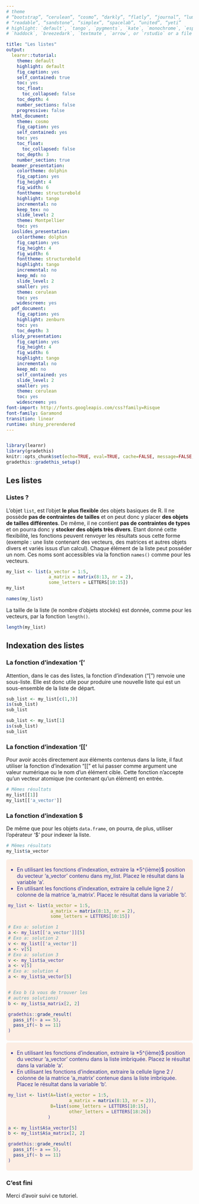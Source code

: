 ```yaml
---
# theme
# “bootstrap”, “cerulean”, “cosmo”, “darkly”, “flatly”, “journal”, “lumen”, “paper”, 
# “readable”, “sandstone”, “simplex”, “spacelab”, “united”, “yeti”
# highlight: `default`, `tango`, `pygments`, `kate`, `monochrome`, `espresso`, `zenburn`, 
# `haddock`, `breezedark`, `textmate`, `arrow`, or `rstudio` or a file with extension `.theme`.

title: "Les listes"
output:
  learnr::tutorial:
    theme: default
    highlight: default
    fig_caption: yes
    self_contained: true
    toc: yes
    toc_float: 
      toc_collapsed: false
    toc_depth: 4
    number_sections: false
    progressive: false
  html_document:
    theme: cosmo
    fig_caption: yes
    self_contained: yes
    toc: yes
    toc_float: 
      toc_collapsed: false
    toc_depth: 3
    number_section: true
  beamer_presentation:
    colortheme: dolphin
    fig_caption: yes
    fig_height: 4
    fig_width: 6
    fonttheme: structurebold
    highlight: tango
    incremental: no
    keep_tex: no
    slide_level: 2
    theme: Montpellier
    toc: yes
  ioslides_presentation:
    colortheme: dolphin
    fig_caption: yes
    fig_height: 4
    fig_width: 6
    fonttheme: structurebold
    highlight: tango
    incremental: no
    keep_md: no
    slide_level: 2
    smaller: yes
    theme: cerulean
    toc: yes
    widescreen: yes
  pdf_document:
    fig_caption: yes
    highlight: zenburn
    toc: yes
    toc_depth: 3
  slidy_presentation:
    fig_caption: yes
    fig_height: 4
    fig_width: 6
    highlight: tango
    incremental: no
    keep_md: no
    self_contained: yes
    slide_level: 2
    smaller: yes
    theme: cerulean
    toc: yes
    widescreen: yes
font-import: http://fonts.googleapis.com/css?family=Risque
font-family: Garamond
transition: linear
runtime: shiny_prerendered
---
```


<!--  
Here the parameters about the documents.
https://www.rstudio.com/wp-content/uploads/2015/03/rmarkdown-reference.pdf 
--> 


```css

```

<script language="JavaScript" type="text/javascript">
          
          function sizeTbl2(h,i) {
          var tbl = document.getElementById("section-" + i);
          tbl.style.display = h;
          }

</script>



<style>
.exo {
  border-radius: 5px;
  margin-top: 5px;
  margin-bottom: 5px;
  padding-top: 5px;
  padding-bottom: 5px;
  padding-left: 5px;
  padding-right: 5px;
  background-color: #fcede3;
  color: rgb(51, 51,153);
}
.tips {
       padding-top: 5px;
       padding-bottom: 5px;
       padding-left: 5px;
       padding-right: 5px;
       border: 1px dashed #2f6fab;
       background-color: #EEFFEE;
}
.solution {
            margin-top: 5px;
            margin-bottom: 5px;
            padding-top: 5px;
            padding-bottom: 5px;
            padding-left: 5px;
            padding-right: 5px;
            border: 1px dashed #FFFFFF;
            background-color: #EEEEFF;
            color: #0000BB;
            font-size: 11px;
}
</style>


```r
library(learnr)
library(gradethis)
knitr::opts_chunk$set(echo=TRUE, eval=TRUE, cache=FALSE, message=FALSE, warning=FALSE, comment="")
gradethis::gradethis_setup()
```


<!--  
<img src="img/graph_with_r.jpeg"> 
![](img/graph_with_r.jpeg)
--> 

## Les listes

### Listes ?

L'objet `list`, est l'objet **le plus flexible** des objets basiques de R. Il ne possède **pas de contraintes de tailles** et on peut donc y placer **des objets de tailles différentes**. De même, il ne contient **pas de contraintes de types** et on pourra donc y **stocker des objets très divers**. Etant donné cette flexibilité, les fonctions peuvent renvoyer les résultats sous cette forme (exemple : une liste contenant des vecteurs, des matrices et autres objets divers et variés issus d'un calcul). Chaque élément de la liste peut posséder un nom. Ces noms sont accessibles via la fonction `names()` comme pour les vecteurs.

```r
my_list <- list(a_vector = 1:5, 
                a_matrix = matrix(8:13, nr = 2), 
                some_letters = LETTERS[10:15])
my_list
```

```r
names(my_list)
```
La taille de la liste (le nombre d'objets stockés) est donnée, comme pour les vecteurs, par la fonction `length()`.

```r
length(my_list)
```

## Indexation des listes

### La fonction d'indexation '['

Attention, dans le cas des listes, la fonction d'indexation ("[") renvoie une sous-liste. Elle est donc utile pour produire une nouvelle liste qui est un sous-ensemble de la liste de départ.

```r
sub_list <- my_list[c(1,3)]
is(sub_list)
sub_list
```


```r
sub_list <- my_list[1]
is(sub_list)
sub_list
```

### La fonction d'indexation '[['

Pour avoir accès directement aux éléments contenus dans la liste, il faut utiliser la fonction d'indexation "[[" et lui passer comme argument une valeur numérique ou le nom d'un élément cible. Cette fonction n'accepte qu'un vecteur atomique (ne contenant qu'un élément) en entrée.

```r
# Mêmes résultats
my_list[[1]]
my_list[['a_vector']]
```


### La fonction d'indexation $

De même que pour les objets  `data.frame`, on pourra, de plus, utiliser l'opérateur '$' pour indexer la liste.

```r
# Mêmes résultats
my_list$a_vector
```

<div class="exo">

- En utilisant les fonctions d'indexation, extraire la *5^{ième}$ position du vecteur 'a_vector' contenu dans my_list. Placez le résultat dans la variable 'a'. 
- En utilisant les fonctions d'indexation, extraire la cellule ligne 2 / colonne de la matrice 'a_matrix'. Placez le résultat dans la variable 'b'. 

```r
my_list <- list(a_vector = 1:5, 
                a_matrix = matrix(8:13, nr = 2), 
                some_letters = LETTERS[10:15])

```

```r
# Exo a: solution 1
a <- my_list[['a_vector']][5]
# Exo a: solution 2
v <- my_list[['a_vector']]
a <- v[5]
# Exo a: solution 3
v <- my_list$a_vector
a <- v[5]
# Exo a: solution 4
a <- my_list$a_vector[5]


# Exo b (à vous de trouver les 
# autres solutions)
b <- my_list$a_matrix[2, 2]
```

```r
gradethis::grade_result(
  pass_if(~ a == 5),
  pass_if(~ b == 11)
)
```
</div>


<div class="exo">

- En utilisant les fonctions d'indexation, extraire la *5^{ième}$ position du vecteur 'a_vector' contenu dans la liste imbriquée. Placez le résultat dans la variable 'a'. 
- En utilisant les fonctions d'indexation, extraire la cellule ligne 2 / colonne de la matrice 'a_matrix' contenue dans la liste imbriquée. Placez le résultat dans la variable 'b'. 

```r
my_list <- list(A=list(a_vector = 1:5, 
                       a_matrix = matrix(8:13, nr = 2)),
                B=list(some_letters = LETTERS[10:15],
                       other_letters = LETTERS[18:26])
               )
```

```r
a <- my_list$A$a_vector[5]
b <- my_list$A$a_matrix[2, 2]
```

```r
gradethis::grade_result(
  pass_if(~ a == 5),
  pass_if(~ b == 11)
)
```
</div>

### C'est fini

Merci d'avoir suivi ce tutoriel.



